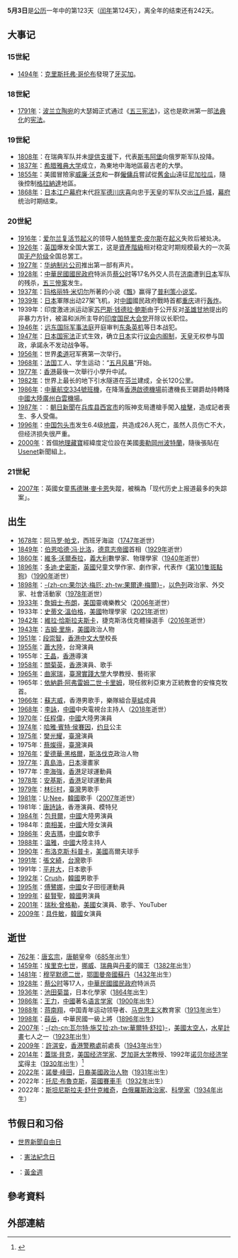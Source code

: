 {{DayInMonth|5}}
'''5月3日'''是[[公历|公历]]一年中的第123天（[[闰年|闰年]]第124天），离全年的结束还有242天。

== 大事记 ==
=== 15世紀 ===
* [[1494年|1494年]]：[[克里斯托弗·哥伦布|克里斯托弗·哥伦布]]發現了[[牙买加|牙买加]]。

=== 18世紀 ===
* [[1791年|1791年]]：[[波兰立陶宛|波兰立陶宛]]的大瑟姆正式通过《[[五三宪法|五三宪法]]》，这也是欧洲第一部[[法典化|法典化]]的[[宪法|宪法]]。

=== 19世紀 ===
* [[1808年|1808年]]：在瑞典军队并未[[芬兰战争|提供支援]]下，{{le|卡尔·奥罗夫·克朗施泰特|Carl Olof Cronstedt}}代表[[芬兰城堡|斯韦阿堡]]向俄罗斯军队投降。
* [[1837年|1837年]]：[[希腊|希腊]][[雅典大学|雅典大学]]成立，為東地中海地區最古老的大學。
* [[1855年|1855年]]：美國冒險家[[威廉·沃克|威廉·沃克]]和一群[[僱傭兵|僱傭兵]]嘗試從[[舊金山|舊金山]]遠征[[尼加拉瓜|尼加拉瓜]]，隨後控制[[格拉納達_(尼加拉瓜)|格拉納達]]地區。
* [[1868年|1868年]]：[[日本|日本]][[江户幕府|江户幕府]]末代[[征夷大將軍|将军]][[德川庆喜|德川庆喜]]向忠于[[天皇|天皇]]的军队交出[[江戶城|江戶城]]，[[幕府_(日本)|幕府]]统治时期结束。

=== 20世紀 ===
* [[1916年|1916年]]：[[爱尔兰|爱尔兰]][[复活节起义|复活节起义]]的领导人[[帕特里克·皮尔斯|帕特里克·皮尔斯]]在[[起义|起义]]失败后被处决。
* [[1926年|1926年]]：[[英国|英国]]爆发全国大罢工，这是[[資產階級|資產階級]]相对稳定时期规模最大的一次英国[[无产阶级|无产阶级]]全国总罢工。
* [[1927年|1927年]]：[[华纳兄弟|华纳制片公司]]推出第一部有声片。
* [[1928年|1928年]]：[[中華民國|中華民國]][[國民政府|國民政府]]特派员[[蔡公时|蔡公时]]等17名外交人员在[[济南市|济南]]遭到[[日本|日本]]军队的残杀，[[五三慘案|五三慘案]]发生。
* [[1937年|1937年]]：[[玛格丽特·米切尔|玛格丽特·米切尔]]所著的小说《[[飄|飄]]》赢得了[[普利策小说奖|普利策小说奖]]。
* [[1939年|1939年]]：[[日本|日本]]軍隊出动27架飞机，对[[中華民國|中國]]國民政府戰時首都[[重庆市|重庆]]进行[[重庆大轰炸|轰炸]]。
* 1939年：印度激进派运动家[[苏巴斯·钱德拉·鲍斯|苏巴斯·钱德拉·鲍斯]]由于公开反对[[圣雄甘地|圣雄甘地]]提出的非暴力方针，被温和派所主导的[[印度国民大会党|印度国民大会党]]开除议长职位。
* [[1946年|1946年]]：[[远东国际军事法庭|远东国际军事法庭]]开庭审判[[东条英机|东条英机]]等日本战犯。
* [[1947年|1947年]]：[[日本国宪法|日本国宪法]]正式生效，确立[[日本|日本]]实行[[議會制|议会内阁制]]，[[天皇|天皇]]无权参与国政，承諾永不发动战争等。
* [[1956年|1956年]]：世界[[柔道|柔道]]冠军赛第一次举行。
* [[1968年|1968年]]：[[法国|法国]]工人、学生运动：“[[五月风暴|五月风暴]]”开始。
* [[1977年|1977年]]：[[香港|香港]]最後一次舉行小學升中試。
* [[1982年|1982年]]：世界上最长的地下引水隧道在[[芬兰|芬兰]]建成，全长120公里。
* [[1986年|1986年]]：[[中華航空334號班機劫機事件|中華航空334號班機]]，在降落[[香港啟德機場|香港啟德機場]]前遭機長王錫爵劫持轉降[[中国大陆|中國大陸]][[广州市|廣州]][[广州白云国际机场_(1933－2004年)|白雲機場]]。
* [[1987年|1987年]]：{{link-ja|赤報隊事件|赤報隊事件}}：[[朝日新聞|朝日新聞]]在[[兵库县|兵库县]][[西宮市|西宮市]]的阪神支局遭槍手闖入[[枪杀|槍擊]]，造成記者{{link-ja|小尻知博|小尻知博}}喪生、多人受傷。
* [[1996年|1996年]]：[[中华人民共和国|中国]][[包头市|包头市]]发生6.4级[[1996年包頭地震|地震]]，共造成26人死亡，虽然人员伤亡不大，但经济损失很严重。
* [[2000年|2000年]]：首個[[地理藏寶|地理藏寶]]經緯度定位設在美國[[奧勒岡州|奧勒岡州]][[波特蘭_(奧勒岡州)|波特蘭]]，隨後張貼在[[Usenet|Usenet]]新聞組上。

===21世紀===
* [[2007年|2007年]]：英國女童[[馬德琳·麥卡恩失蹤事件|馬德琳·麥卡恩]]失蹤，被稱為「现代历史上报道最多的失踪案」。

== 出生 ==
* [[1678年|1678年]]：[[阿马罗·帕戈|阿马罗·帕戈]]，西班牙海盜（[[1747年|1747年]]逝世）
* [[1849年|1849年]]：[[伯恩哈德·冯·比洛|伯恩哈德·冯·比洛]]，[[德意志帝國|德意志帝國]]首相（[[1929年|1929年]]逝世）
* [[1860年|1860年]]：[[維多·沃爾泰拉|維多·沃爾泰拉]]，[[義大利|義大利]]數學家、物理學家（[[1940年|1940年]]逝世）
* [[1896年|1896年]]：[[多迪·史密斯|多迪·史密斯]]，[[英國|英國]]兒童文學作家、劇作家，代表作《[[第101隻斑點狗|第101隻斑點狗]]》（[[1990年|1990年]]逝世）
* [[1898年|1898年]]：[[果尔达·梅厄|-{zh-cn:果尔达·梅厄; zh-tw:果爾達·梅爾}-]]，[[以色列|以色列]]政治家、外交家、社會活動家（[[1978年|1978年]]逝世）
* [[1933年|1933年]]：[[詹姆士·布朗|詹姆士·布朗]]，[[美国|美国]]靈魂樂教父（[[2006年|2006年]]逝世）
* 1933年：[[史蒂文·溫伯格|史蒂文·溫伯格]]，[[美國|美國]]物理學家（[[2021年|2021年]]逝世）
* [[1942年|1942年]]：[[維拉·恰斯拉夫斯卡|維拉·恰斯拉夫斯卡]]，捷克斯洛伐克體操選手（[[2016年|2016年]]逝世）
* [[1943年|1943年]]：[[吉姆·里施|吉姆·里施]]，[[美國|美國]]政治人物
* [[1951年|1951年]]：[[段崇智|段崇智]]，[[香港中文大學|香港中文大學]]校長
* [[1955年|1955年]]：[[蕭大陸|蕭大陸]]，台灣演員
* 1955年：[[王晶|王晶]]，[[香港|香港]]導演
* [[1958年|1958年]]：[[關菊英|關菊英]]，[[香港|香港]]演員、歌手
* [[1965年|1965年]]：[[曲家瑞|曲家瑞]]，[[臺灣|臺灣]][[實踐大學|實踐大學]]大學教授、藝術家
* 1965年：[[依納爵·阿弗雷姆二世·卡里姆|依納爵·阿弗雷姆二世·卡里姆]]，現任敘利亞東方正統教會的安條克牧首。
* [[1966年|1966年]]：[[蘇志威|蘇志威]]，香港男歌手，樂隊組合[[草蜢_(組合)|草蜢]]成員
* [[1968年|1968年]]：[[李詠|李詠]]，[[中國|中國]]中央電視台主持人（[[2018年|2018年]]逝世）
* [[1970年|1970年]]：[[任程偉|任程偉]]，[[中國|中國]]大陸男演員
* [[1974年|1974年]]：[[哈雅·賓特·侯賽因|哈雅·賓特·侯賽因]]，[[约旦|约旦]]公主
* [[1975年|1975年]]：[[樊光耀|樊光耀]]，[[臺灣|臺灣]]演員
* 1975年：[[蔡燦得|蔡燦得]]，[[臺灣|臺灣]]演員
* [[1976年|1976年]]：[[愛德華·黑格爾|愛德華·黑格爾]]，[[斯洛伐克|斯洛伐克]]政治人物
* [[1977年|1977年]]：[[真島浩|真島浩]]，[[日本|日本]]漫畫家
* 1977年：[[李海強|李海強]]，[[香港|香港]]足球運動員
* [[1978年|1978年]]：[[安基斯|安基斯]]，[[香港|香港]]足球運動員
* [[1979年|1979年]]：[[林衍村|林衍村]]，[[臺灣|臺灣]]男歌手
* [[1981年|1981年]]：[[U;Nee|U;Nee]]，[[韓國|韓國]]歌手（[[2007年|2007年]]逝世）
* 1981年：[[唐詩詠|唐詩詠]]，香港演員、模特兒
* [[1984年|1984年]]：[[包貝爾|包貝爾]]，[[中國|中國]]大陸男演員
* 1984年：[[南相美|南相美]]，[[中國|中國]]大陸女演員
* [[1986年|1986年]]：[[央吉瑪|央吉瑪]]，[[中國|中國]]女歌手
* [[1988年|1988年]]：[[温雅|温雅]]，[[中國|中國]]大陸主持人
* [[1990年|1990年]]：[[布洛克斯·科普卡|布洛克斯·科普卡]]，[[美國|美國]]高爾夫球手
* [[1991年|1991年]]：[[張文綺|張文綺]]，[[台灣|台灣]]歌手
* 1991年：[[平井大|平井大]]，日本歌手
* [[1992年|1992年]]：[[Crush_(歌手)|Crush]]，[[韓國|韓國]]男歌手
* [[1995年|1995年]]：[[傅鷺娜|傅鷺娜]]，[[中國|中國]]女子田徑運動員
* [[1999年|1999年]]：[[裴賢聖|裴賢聖]]，[[韓國|韓國]]男演員
* [[2001年|2001年]]：[[瑞秋·曾格勒|瑞秋·曾格勒]]，[[美國|美國]]女演員、歌手、YouTuber
* [[2009年|2009年]]：[[具件敏|具件敏]]，[[韓國|韓國]]女演員

== 逝世 ==
* [[762年|762年]]：[[唐玄宗|唐玄宗]]，[[唐朝|唐朝]]皇帝（[[685年|685年]]出生）
* [[1459年|1459年]]：[[波美拉尼亚的埃里克|埃里克七世]]，[[挪威|挪威]]、[[瑞典|瑞典]]與[[丹麦|丹麦]]的國王（[[1382年|1382年]]出生）
* [[1481年|1481年]]：[[穆罕默德二世_(鄂圖曼帝國)|穆罕默德二世]]，[[鄂圖曼帝國|鄂圖曼帝國]][[蘇丹|蘇丹]]（[[1432年|1432年]]出生）
* [[1928年|1928年]]：[[蔡公时|蔡公时]]等17人，[[中華民國|中華民國]][[國民政府|國民政府]]特派员
* [[1936年|1936年]]：[[池田菊苗|池田菊苗]]，日本化學家（[[1864年|1864年]]出生）
* [[1986年|1986年]]：[[王力_(语言学家)|王力]]，[[中國|中國]]著名[[语言学家列表|语言学家]]（[[1900年|1900年]]出生）
* [[1988年|1988年]]：[[蒋南翔|蒋南翔]]，中国青年运动领导者、[[马克思主义|马克思主义]]教育家（[[1913年|1913年]]出生）
* [[1998年|1998年]]：[[薛岳|薛岳]]，中華民國一級上將（[[1896年|1896年]]出生）
* [[2007年|2007年]]：[[瓦尔特·施艾拉|-{zh-cn:瓦尔特·施艾拉;zh-tw:華爾特·舒拉}-]]，[[美國|美國]][[太空人|太空人]]，[[水星計畫|水星計畫]]七人之一（[[1923年|1923年]]出生）
* [[2009年|2009年]]：[[許淇安|許淇安]]，[[香港警務處|香港警務處]]前處長（[[1943年|1943年]]出生）
* [[2014年|2014年]]：[[蓋瑞·貝克|蓋瑞·貝克]]，[[美国|美国]][[经济学家|经济学家]]、[[芝加哥大学|芝加哥大学]]教授、1992年[[诺贝尔经济学奖|诺贝尔经济学奖]]得主（[[1930年|1930年]]出生）<ref>{{cite web | title = Gary S. Becker, Nobel-winning scholar of economics and sociology, 1930-2014 | first = William | last = Harms | url = http://news.uchicago.edu/article/2014/05/04/gary-s-becker-nobel-winning-scholar-economics-and-sociology-1930-2014 | publisher = [[芝加哥大學|芝加哥大學]] | date = 2014-05-04 | accessdate = 2014-05-06 | language = en | archive-date = 2014-05-06 | archive-url = https://web.archive.org/web/20140506215654/http://news.uchicago.edu/article/2014/05/04/gary-s-becker-nobel-winning-scholar-economics-and-sociology-1930-2014 | dead-url = no }}</ref>
* [[2022年|2022年]]：[[諾曼·峰田|諾曼·峰田]]，[[日裔美國人|日裔美國]][[政治人物|政治人物]]（[[1931年|1931年]]出生）
* 2022年：[[托尼·布魯克斯|托尼·布魯克斯]]，[[英國|英國]][[賽車手|賽車手]]（[[1932年|1932年]]出生）
* 2022年：[[斯坦尼斯拉夫·舒什克維奇|斯坦尼斯拉夫·舒什克維奇]]，[[白俄羅斯|白俄羅斯]][[政治家|政治家]]、[[科學家|科學家]]（[[1934年|1934年]]出生）

== 节假日和习俗 ==
* [[世界新聞自由日|世界新聞自由日]]
* {{JPN}}：[[憲法紀念日|憲法紀念日]]
* {{JPN}}：[[黄金周_(日本)|黃金週]]

== 參考資料 ==
{{Reflist}}

== 外部連結 ==
{{月份}}